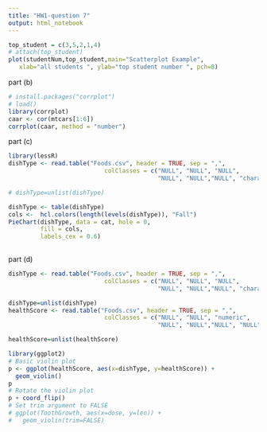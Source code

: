 ---
title: "HW1-question 7"
output: html_notebook
---

```{r}
top_student = c(3,5,2,1,4)
# attach(top_student)
plot(studentNum,top_student,main="Scatterplot Example",
   xlab="all students ", ylab="top student number ", pch=8)
```

part (b)

```{r}
# install.packages("corrplot")
# load()
library(corrplot)
caar <- cor(mtcars[1:6])
corrplot(caar, method = "number")
```

part (c)

```{r}
library(lessR)
dishType <- read.table("Foods.csv", header = TRUE, sep = ",",
                           colClasses = c("NULL", "NULL", "NULL",
                                          "NULL", "NULL","NULL", "character"))

# dishType=unlist(dishType)

dishType <- table(dishType)
cols <-  hcl.colors(length(levels(dishType)), "Fall")
PieChart(dishType, data = cat, hole = 0,
         fill = cols,
         labels_cex = 0.6) 
 
```

part (d)

```{r}
dishType <- read.table("Foods.csv", header = TRUE, sep = ",",
                           colClasses = c("NULL", "NULL", "NULL",
                                          "NULL", "NULL","NULL", "character"))

dishType=unlist(dishType)
healthScore <- read.table("Foods.csv", header = TRUE, sep = ",",
                           colClasses = c("NULL", "NULL", "numeric",
                                          "NULL", "NULL","NULL", "NULL"))

healthScore=unlist(healthScore)

library(ggplot2)
# Basic violin plot
p <- ggplot(healthScore, aes(x=dishType, y=healthScore)) + 
  geom_violin()
p
# Rotate the violin plot
p + coord_flip()
# Set trim argument to FALSE
# ggplot(ToothGrowth, aes(x=dose, y=len)) + 
#   geom_violin(trim=FALSE)

```
